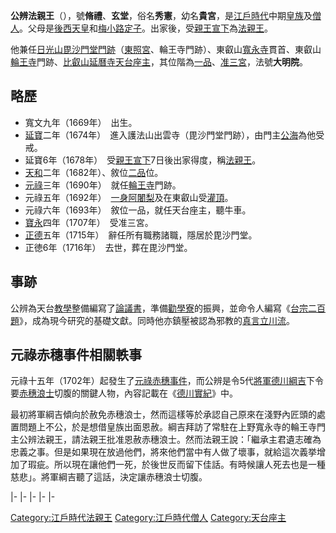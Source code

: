 {{Unreferenced|time=2016-08-20T08:33:15+00:00}}
{{東亞男性歷史人物
|名稱 =公辨法親王
|身份 =日本[[法親王|法親王]]
|國家 =[[日本|大和王朝]]
|時代 =[[江戶時代|江戶時代]]中期
|姓 =（無）
|名 =秀憲
|號 =脩禮、玄堂
|別名 =貴宮
|法號 =公辨
|院號 =大明院
|封爵 =[[法親王|法親王]]
|圖片名稱 =Imperial Prince Abbot Kōbenn.jpg
|出生日期 =[[慶安|慶安]]四年八月二十二（{{Birth date|1661|9|16}}）
|逝世日期 =[[正德_(日本)|正德]]六年四月十七（{{Death date and age|1716|6|6|1661|9|16}}）
|父親 = [[後西天皇|後西天皇]]
|母親 = [[梅小路定子|梅小路定子]]
|同胞兄弟 =[[道祐入道親王|道祐入道親王]]<br>[[八條宮尚仁親王|八條宮尚仁親王]]<br>[[良應法親王|良應法親王]]
|同胞姊妹 =[[香久宮|香久宮]]<br>[[聖安女王|聖安女王]]<br>[[放光院宮|放光院宮]]<br>[[尊杲女王|尊杲女王]]<br>[[尊勝女王|尊勝女王]]<br>[[涼月院|涼月院]]
|異母兄弟 =[[八條宮長仁親王|八條宮長仁親王]]<br>[[有栖川宮幸仁親王|有栖川宮幸仁親王]]<br>[[義延法親王|義延法親王]]<br>[[天真法親王|天真法親王]]<br>[[永悟法親王|永悟法親王]]<br>[[道尊法親王|道尊法親王]]<br>[[槿榮院宮|槿榮院宮]]
|異母姊妹 =[[誠子內親王|誠子內親王]]<br>[[正源院宮|正源院宮]]<br>[[宗榮女王|宗榮女王]]<br>[[尊秀女王|尊秀女王]]<br>[[圓光院宮|圓光院宮]]<br>[[桂德院宮|桂德院宮]]<br>[[益子內親王|益子內親王]]<br>[[理豐女王|理豐女王]]<br>[[瑞光女王|瑞光女王]]<br>[[真珠院宮|真珠院宮]]
}}
{{Japanese|japanese=公弁法親王|kana=こうべんほっしんのう|romaji=Kōben Hō shin nō}}
'''公辨法親王'''（{{bd|1669年|9月16日|1716年|6月6日}}），號'''脩禮'''、'''玄堂'''，俗名'''秀憲'''，幼名'''貴宮'''，是[[江戶時代|江戶時代]]中期[[皇族|皇族]]及[[僧人|僧人]]。父母是[[後西天皇|後西天皇]]和[[梅小路定子|梅小路定子]]。出家後，受[[親王宣下|親王宣下]]為[[法親王|法親王]]。

他兼任[[日光山|日光山]][[毘沙門堂門跡|毘沙門堂門跡]]（[[日光東照宮|東照宮]]、輪王寺門跡）、東叡山[[寬永寺|寬永寺]]貫首、東叡山[[輪王寺_(台東區)|輪王寺]]門跡、[[比叡山|比叡山]][[延曆寺|延曆寺]][[天台座主|天台座主]]，其位階為[[品位_(位階)|一品]]、[[准三宮|准三宮]]，法號'''大明院'''。

== 略歷 ==
*寬文九年（1669年）　出生。
*[[延寶|延寶]]二年（1674年）　進入護法山出雲寺（毘沙門堂門跡），由門主[[公海_(僧)|公海]]為他受戒。
*延寶6年（1678年）　受[[親王宣下|親王宣下]]7日後出家得度，稱[[法親王|法親王]]。
*[[天和_(日本)|天和]]二年（1682年）、敘位[[二品|二品]]位。
*[[元祿|元祿]]三年（1690年）　就任[[輪王寺|輪王寺]]門跡。
*元祿五年（1692年）　[[一身阿闍梨|一身阿闍梨]]及在東叡山受[[灌頂|灌頂]]。
*元祿六年（1693年）　敘位一品，就任天台座主，聽牛車。
*[[寶永|寶永]]四年（1707年）　受准三宮。
*[[正德_(日本)|正德]]五年（1715年）　辭任所有職務諸職，隱居於毘沙門堂。
*正徳6年（1716年）　去世，葬在毘沙門堂。

== 事跡 ==
公辨為天台[[教學|教學]]整備編寫了[[論議書|論議書]]，準備[[勸學寮|勸學寮]]的振興，並命令人編寫《[[台宗二百題|台宗二百題]]》，成為現今研究的基礎文獻。同時他亦鎮壓被認為邪教的[[立川流|真言立川流]]。

== 元祿赤穗事件相關軼事 ==
元祿十五年（1702年）起發生了[[元祿赤穗事件|元祿赤穗事件]]，而公辨是令5代[[征夷大將軍|將軍]][[德川綱吉|德川綱吉]]下令要[[赤穗浪士|赤穗浪士]]切腹的關鍵人物，內容記載在《[[德川實紀|德川實紀]]》中。

最初將軍綱吉傾向於赦免赤穗浪士，然而這樣等於承認自己原來在淺野內匠頭的處置問題上不公，於是想借皇族出面恩赦。綱吉拜訪了常駐在上野寬永寺的輪王寺門主公辨法親王，請法親王批准恩赦赤穗浪士。然而法親王說：「繼承主君遺志確為忠義之事。但是如果現在放過他們，將來他們當中有人做了壞事，就給這次義挙增加了瑕疵。所以現在讓他們一死，於後世反而留下佳話。有時候讓人死去也是一種慈悲」。將軍綱吉聽了這話，決定讓赤穗浪士切腹。

{{start box|width=auto}}
{{s-rel}}
|-
{{s-before|rows=3|[[天真法親王|天真法親王]]}}
{{s-title|[[毘沙門堂|毘沙門堂]]門跡|第31世}}
{{s-after|rows=3|[[公寬法親王|公寬法親王]]}}
|-
{{s-title|[[輪王寺|輪王寺]]門跡|第57世}}
|-
{{s-title|[[寬永寺|寬永寺]]門跡|第5世}}
|-
{{s-before|[[堯恕法親王|堯恕法親王]]}}
{{s-title|rows=2|[[天台座主|天台座主]]|第188世<br>1693年7月11日－1693年11月15日<br>第190世<br>1707年7月2日－1707年12月12日}}
{{s-after|[[堯延法親王|堯延法親王]]}}
|-
{{s-before|堯延法親王}}
{{s-after|堯延法親王}}
{{end box}}


[[Category:江戶時代法親王|Category:江戶時代法親王]]

[[Category:江戶時代僧人|Category:江戶時代僧人]]
[[Category:天台座主|Category:天台座主]]